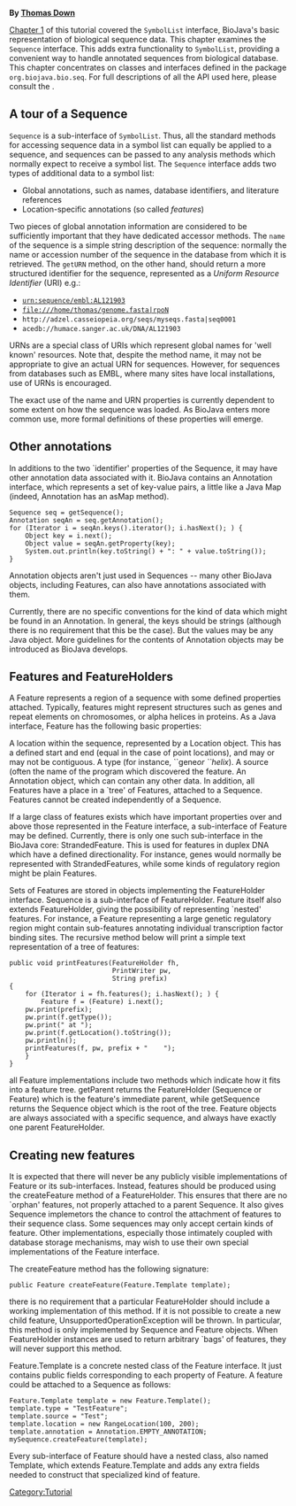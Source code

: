 '''By [mailto:td2@sanger.ac.uk Thomas Down]'''

[[BioJava:Tutorial:Symbols and SymbolLists|Chapter 1]] of this tutorial covered the <code>SymbolList</code> interface, BioJava's basic representation of biological sequence data. This chapter examines the <code>Sequence</code> interface. This adds extra functionality to <code>SymbolList</code>, providing a convenient way to handle annotated sequences from biological database. This chapter concentrates on classes and interfaces defined in the package <code>org.biojava.bio.seq</code>. For full descriptions of all the API used here, please consult the {{JavaDoc:Documentation}}. 


== A tour of a Sequence ==

<code>Sequence</code> is a sub-interface of <code>SymbolList</code>. Thus, all the standard methods for accessing sequence data in a symbol list can equally be applied to a sequence, and sequences can be passed to any analysis methods which normally expect to receive a symbol list. The <code>Sequence</code> interface adds two types of additional data to a symbol list: 

* Global annotations, such as names, database identifiers, and literature references 
* Location-specific annotations (so called ''features'') 

Two pieces of global annotation information are considered to be sufficiently important that they have dedicated accessor methods. The <code>name</code> of the sequence is a simple string description of the sequence: normally the name or accession number of the sequence in the database from which it is retrieved. The <code>getURN</code> method, on the other hand, should return a more structured identifier for the sequence, represented as a ''Uniform Resource Identifier'' (URI) e.g.: 

* <code>urn:sequence/embl:AL121903</code>
* <code>file:///home/thomas/genome.fasta|rpoN</code>
* <code><nowiki>http://adzel.casseiopeia.org/seqs/myseqs.fasta|seq0001</nowiki></code> 
* <code>acedb://humace.sanger.ac.uk/DNA/AL121903</code>

URNs are a special class of URIs which represent global names for 'well known' resources. Note that, despite the method name, it may not be appropriate to give an actual URN for sequences. However, for sequences from databases such as EMBL, where many sites have local installations, use of URNs is encouraged. 

The exact use of the name and URN properties is currently dependent to some extent on how the sequence was loaded. As BioJava enters more common use, more formal definitions of these properties will emerge.

== Other annotations ==
In additions to the two `identifier' properties of the Sequence, it may have other annotation data associated with it. BioJava contains an Annotation interface, which represents a set of key-value pairs, a little like a Java Map (indeed, Annotation has an asMap method). 

<pre>Sequence seq = getSequence();
Annotation seqAn = seq.getAnnotation();
for (Iterator i = seqAn.keys().iterator(); i.hasNext(); ) {
    Object key = i.next();
    Object value = seqAn.getProperty(key);
    System.out.println(key.toString() + ": " + value.toString());
}</pre>

Annotation objects aren't just used in Sequences -- many other BioJava objects, including Features, can also have annotations associated with them. 

Currently, there are no specific conventions for the kind of data which might be found in an Annotation. In general, the keys should be strings (although there is no requirement that this be the case). But the values may be any Java object. More guidelines for the contents of Annotation objects may be introduced as BioJava develops. 

== Features and FeatureHolders ==

A Feature represents a region of a sequence with some defined properties attached. Typically, features might represent structures such as genes and repeat elements on chromosomes, or alpha helices in proteins. As a Java interface, Feature has the following basic properties: 

A location within the sequence, represented by a Location object. This has a defined start and end (equal in the case of point locations), and may or may not be contiguous. 
A type (for instance, ``gene'' or ``helix''). 
A source (often the name of the program which discovered the feature. 
An Annotation object, which can contain any other data. 
In addition, all Features have a place in a `tree' of Features, attached to a Sequence. Features cannot be created independently of a Sequence. 

If a large class of features exists which have important properties over and above those represented in the Feature interface, a sub-interface of Feature may be defined. Currently, there is only one such sub-interface in the BioJava core: StrandedFeature. This is used for features in duplex DNA which have a defined directionality. For instance, genes would normally be represented with StrandedFeatures, while some kinds of regulatory region might be plain Features. 

Sets of Features are stored in objects implementing the FeatureHolder interface. Sequence is a sub-interface of FeatureHolder. Feature itself also extends FeatureHolder, giving the possibility of representing `nested' features. For instance, a Feature representing a large genetic regulatory region might contain sub-features annotating individual transcription factor binding sites. The recursive method below will print a simple text representation of a tree of features: 

<pre>public void printFeatures(FeatureHolder fh, 
                          PrintWriter pw,
                          String prefix)
{
    for (Iterator i = fh.features(); i.hasNext(); ) {
        Feature f = (Feature) i.next();
	pw.print(prefix);
	pw.print(f.getType());
	pw.print(" at ");
	pw.print(f.getLocation().toString());
	pw.println();
	printFeatures(f, pw, prefix + "    ");
    }
}</pre>

all Feature implementations include two methods which indicate how it fits into a feature tree. getParent returns the FeatureHolder (Sequence or Feature) which is the feature's immediate parent, while getSequence returns the Sequence object which is the root of the tree. Feature objects are always associated with a specific sequence, and always have exactly one parent FeatureHolder. 

== Creating new features ==

It is expected that there will never be any publicly visible implementations of Feature or its sub-interfaces. Instead, features should be produced using the createFeature method of a FeatureHolder. This ensures that there are no `orphan' features, not properly attached to a parent Sequence. It also gives Sequence implemetors the chance to control the attachment of features to their sequence class. Some sequences may only accept certain kinds of feature. Other implementations, especially those intimately coupled with database storage mechanisms, may wish to use their own special implementations of the Feature interface. 

The createFeature method has the following signature:

<pre>public Feature createFeature(Feature.Template template);</pre>

there is no requirement that a particular FeatureHolder should include a working implementation of this method. If it is not possible to create a new child feature, UnsupportedOperationException will be thrown. In particular, this method is only implemented by Sequence and Feature objects. When FeatureHolder instances are used to return arbitrary `bags' of features, they will never support this method. 

Feature.Template is a concrete nested class of the Feature interface. It just contains public fields corresponding to each property of Feature. A feature could be attached to a Sequence as follows: 

<pre>Feature.Template template = new Feature.Template();
template.type = "TestFeature";
template.source = "Test";
template.location = new RangeLocation(100, 200);
template.annotation = Annotation.EMPTY_ANNOTATION;
mySequence.createFeature(template);</pre>

Every sub-interface of Feature should have a nested class, also named Template, which extends Feature.Template and adds any extra fields needed to construct that specialized kind of feature. 

{{Tutorial:Footer}}
[[Category:Tutorial]]